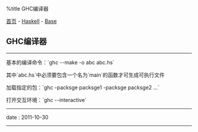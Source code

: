 %title GHC编译器

[[../../../index|首页]] - [[../index|Haskell]] - [[index|Base]]
==GHC编译器==
----
基本的编译命令：`ghc --make -o abc abc.hs`

其中`abc.hs`中必须要包含一个名为`main`的函数才可生成可执行文件

加载指定的包：`ghc -packsge packsge1 -packsge packsge2 ...`

打开交互环境：`ghc --interactive`
----
<red>date</red> : 2011-10-30
----
